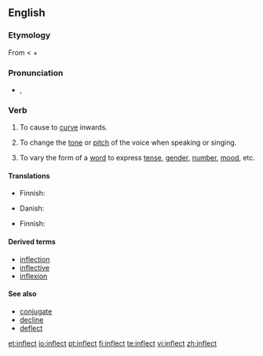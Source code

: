 {{was wotd|2007|May|13}}
==English==

===Etymology===
From {{etyl|la}} {{term|inflecto|īnflectō|lang=la}} < {{term|in-||in|lang=la}} + {{term|flecto|flectō|I bend|lang=la}}

===Pronunciation===
* {{IPA|/ɪnˈflɛkt/}}, {{SAMPA|/In"flEkt/}}
*: {{audio|en-us-inflect.ogg|Audio (US)}}
*: {{rhymes|ɛkt}}

===Verb===
{{en-verb}}

# {{transitive}} To cause to [[curve]] inwards.
# {{context|transitive|music}} To change the [[tone]] or [[pitch]] of the voice when speaking or singing.
# {{context|transitive|grammar}} To vary the form of a [[word]] to express [[tense]], [[gender]], [[number]], [[mood]], etc.

====Translations====
{{trans-top|music}}
* Finnish: {{t+|fi|muuttaa}} {{t|fi|äänensävyä}}
{{trans-mid}}
{{trans-bottom}}

{{trans-top|grammar}}
* Danish: {{t|da|bøje}}
{{trans-mid}}
* Finnish: {{t+|fi|taivuttaa}}
{{trans-bottom}}

====Derived terms====
* [[inflection]]
* [[inflective]]
* [[inflexion]]

====See also====
* [[conjugate]]
* [[decline]]
* [[deflect]]

[[et:inflect]]
[[io:inflect]]
[[pt:inflect]]
[[fi:inflect]]
[[te:inflect]]
[[vi:inflect]]
[[zh:inflect]]